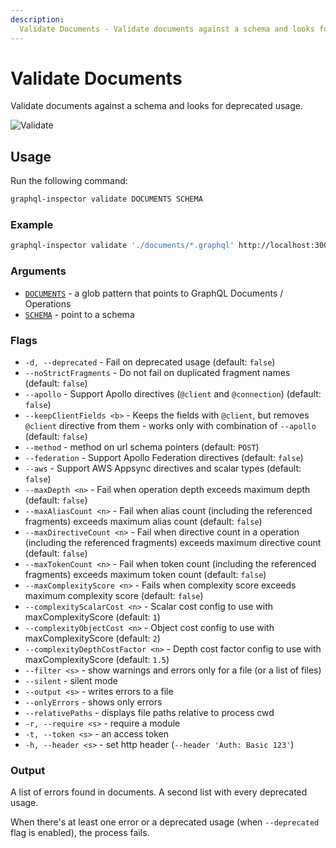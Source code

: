 ```yaml
---
description:
  Validate Documents - Validate documents against a schema and looks for deprecated usage.
---
```


# Validate Documents

Validate documents against a schema and looks for deprecated usage.

![Validate](/assets/img/cli/validate.jpg)

## Usage

Run the following command:

```sh
graphql-inspector validate DOCUMENTS SCHEMA
```

### Example

```sh
graphql-inspector validate './documents/*.graphql' http://localhost:3000/graphql
```

### Arguments

- [`DOCUMENTS`](../api/documents) - a glob pattern that points to GraphQL Documents / Operations
- [`SCHEMA`](../api/schema) - point to a schema

### Flags

- `-d, --deprecated` - Fail on deprecated usage (default: `false`)
- `--noStrictFragments` - Do not fail on duplicated fragment names (default: `false`)
- `--apollo` - Support Apollo directives (`@client` and `@connection`) (default: `false`)
- `--keepClientFields <b>` - Keeps the fields with `@client`, but removes `@client` directive from
  them - works only with combination of `--apollo` (default: `false`)
- `--method` - method on url schema pointers (default: `POST`)
- `--federation` - Support Apollo Federation directives (default: `false`)
- `--aws` - Support AWS Appsync directives and scalar types (default: `false`)
- `--maxDepth <n>` - Fail when operation depth exceeds maximum depth (default: `false`)
- `--maxAliasCount <n>` - Fail when alias count (including the referenced fragments) exceeds maximum
  alias count (default: `false`)
- `--maxDirectiveCount <n>` - Fail when directive count in a operation (including the referenced
  fragments) exceeds maximum directive count (default: `false`)
- `--maxTokenCount <n>` - Fail when token count (including the referenced fragments) exceeds maximum
  token count (default: `false`)
- `--maxComplexityScore <n>` - Fails when complexity score exceeds maximum complexity score
  (default: `false`)
- `--complexityScalarCost <n>` - Scalar cost config to use with maxComplexityScore (default: `1`)
- `--complexityObjectCost <n>` - Object cost config to use with maxComplexityScore (default: `2`)
- `--complexityDepthCostFactor <n>` - Depth cost factor config to use with maxComplexityScore
  (default: `1.5`)
- `--filter <s>` - show warnings and errors only for a file (or a list of files)
- `--silent` - silent mode
- `--output <s>` - writes errors to a file
- `--onlyErrors` - shows only errors
- `--relativePaths` - displays file paths relative to process cwd
- `-r, --require <s>` - require a module
- `-t, --token <s>` - an access token
- `-h, --header <s>` - set http header (`--header 'Auth: Basic 123'`)

### Output

A list of errors found in documents. A second list with every deprecated usage.

When there's at least one error or a deprecated usage (when `--deprecated` flag is enabled), the
process fails.
